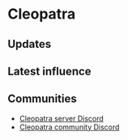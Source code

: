 # Cleopatra

## Updates


<Updates channel="1035315770206466078" />

## Latest influence


<AeternumMap name="Cleopatra" />

## Communities

- [Cleopatra server Discord](https://discord.gg/UfuZ88PhVp)
- [Cleopatra community Discord](https://discord.gg/p5MEQrgjUc)
